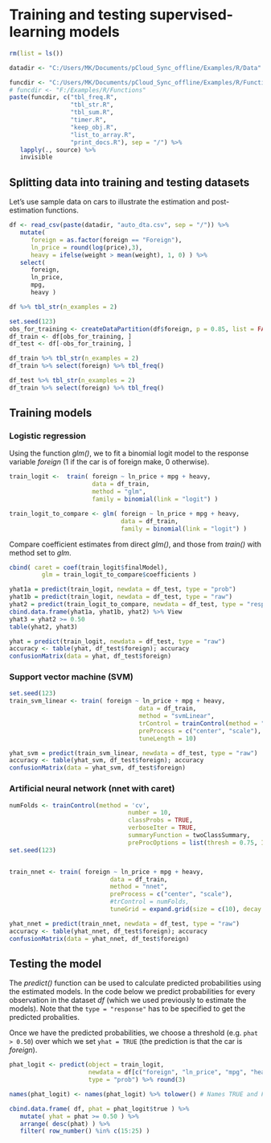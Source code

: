 # Training and testing supervised-learning models


```r
rm(list = ls())

datadir <- "C:/Users/MK/Documents/pCloud_Sync_offline/Examples/R/Data"

funcdir <- "C:/Users/MK/Documents/pCloud_Sync_offline/Examples/R/Functions"
# funcdir <- "F:/Examples/R/Functions"
paste(funcdir, c("tbl_freq.R",
                 "tbl_str.R",
                 "tbl_sum.R",
                 "timer.R",
                 "keep_obj.R",
                 "list_to_array.R",
                 "print_docs.R"), sep = "/") %>%
   lapply(., source) %>%
   invisible
```


## Splitting data into training and testing datasets

Let's use sample data on cars to illustrate the estimation and post-estimation functions.
```r
df <- read_csv(paste(datadir, "auto_dta.csv", sep = "/")) %>% 
   mutate(
      foreign = as.factor(foreign == "Foreign"),
      ln_price = round(log(price),3),
      heavy = ifelse(weight > mean(weight), 1, 0) ) %>% 
   select(
      foreign,
      ln_price,
      mpg,
      heavy )

df %>% tbl_str(n_examples = 2)
```

```r
set.seed(123)
obs_for_training <- createDataPartition(df$foreign, p = 0.85, list = FALSE)
df_train <- df[obs_for_training, ]
df_test <- df[-obs_for_training, ]

df_train %>% tbl_str(n_examples = 2)
df_train %>% select(foreign) %>% tbl_freq()

df_test %>% tbl_str(n_examples = 2)
df_train %>% select(foreign) %>% tbl_freq()
```


## Training models


### Logistic regression

Using the function *glm()*, we to fit a binomial logit model to the response variable *foreign* (1 if the car is of foreign make, 0 otherwise).
```r
train_logit <-  train( foreign ~ ln_price + mpg + heavy,
                       data = df_train,
                       method = "glm",
                       family = binomial(link = "logit") )

train_logit_to_compare <- glm( foreign ~ ln_price + mpg + heavy,
                               data = df_train,
                               family = binomial(link = "logit") )
```

Compare coefficient estimates from direct *glm()*, and those from *train()* with method set to *glm*.
```r
cbind( caret = coef(train_logit$finalModel),
		 glm = train_logit_to_compare$coefficients )
```



```r
yhat1a = predict(train_logit, newdata = df_test, type = "prob")
yhat1b = predict(train_logit, newdata = df_test, type = "raw")
yhat2 = predict(train_logit_to_compare, newdata = df_test, type = "response")
cbind.data.frame(yhat1a, yhat1b, yhat2) %>% View
yhat3 = yhat2 >= 0.50
table(yhat2, yhat3)
```


```r
yhat = predict(train_logit, newdata = df_test, type = "raw")
accuracy <- table(yhat, df_test$foreign); accuracy
confusionMatrix(data = yhat, df_test$foreign)
```


### Support vector machine (SVM)


```r
set.seed(123)
train_svm_linear <- train( foreign ~ ln_price + mpg + heavy,
									data = df_train,
									method = "svmLinear",
									trControl = trainControl(method = "repeatedcv", number = 10, repeats = 3),
									preProcess = c("center", "scale"),
									tuneLength = 10)
```

```r
yhat_svm = predict(train_svm_linear, newdata = df_test, type = "raw")
accuracy <- table(yhat_svm, df_test$foreign); accuracy
confusionMatrix(data = yhat_svm, df_test$foreign)
```


### Artificial neural network (nnet with caret)

```r
numFolds <- trainControl(method = 'cv',
								 number = 10,
								 classProbs = TRUE,
								 verboseIter = TRUE,
								 summaryFunction = twoClassSummary,
								 preProcOptions = list(thresh = 0.75, ICAcomp = 3, k = 5))
set.seed(123)


train_nnet <- train( foreign ~ ln_price + mpg + heavy,
							data = df_train,
							method = "nnet",
							preProcess = c("center", "scale"),
							#trControl = numFolds,
							tuneGrid = expand.grid(size = c(10), decay = c(0.1)))
```

```r
yhat_nnet = predict(train_nnet, newdata = df_test, type = "raw")
accuracy <- table(yhat_nnet, df_test$foreign); accuracy
confusionMatrix(data = yhat_nnet, df_test$foreign)
```

## Testing the model

The *predict()* function can be used to calculate predicted probabilities using the estimated models. In the code below we predict probabilities for every observation in the dataset *df* (which we used previously to estimate the models). Note that the `type = "response"` has to be specified to get the predicted probalities.

Once we have the predicted probabilities, we choose a threshold (e.g. `phat > 0.50`) over which we set `yhat = TRUE` (the prediction is that the car is *foreign*).
```r
phat_logit <- predict(object = train_logit,
                      newdata = df[c("foreign", "ln_price", "mpg", "heavy")],
                      type = "prob") %>% round(3)

names(phat_logit) <- names(phat_logit) %>% tolower() # Names TRUE and FALSE are problematic

cbind.data.frame( df, phat = phat_logit$true ) %>% 
   mutate( yhat = phat >= 0.50 ) %>% 
   arrange( desc(phat) ) %>% 
   filter( row_number() %in% c(15:25) )
```

